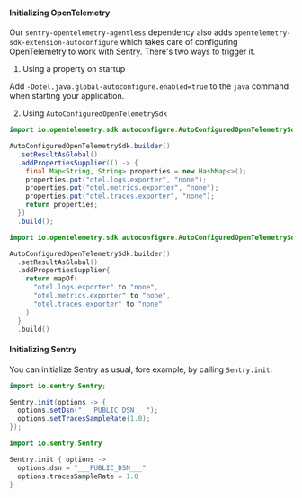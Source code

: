 #### Initializing OpenTelemetry

Our `sentry-opentelemetry-agentless` dependency also adds `opentelemetry-sdk-extension-autoconfigure` which takes care of configuring OpenTelemetry to work with Sentry. There's two ways to trigger it.

1. Using a property on startup

Add `-Dotel.java.global-autoconfigure.enabled=true` to the `java` command when starting your application.

2. Using `AutoConfiguredOpenTelemetrySdk`

```java {tabTitle: Java}
import io.opentelemetry.sdk.autoconfigure.AutoConfiguredOpenTelemetrySdk;

AutoConfiguredOpenTelemetrySdk.builder()
  .setResultAsGlobal()
  .addPropertiesSupplier(() -> {
    final Map<String, String> properties = new HashMap<>();
    properties.put("otel.logs.exporter", "none");
    properties.put("otel.metrics.exporter", "none");
    properties.put("otel.traces.exporter", "none");
    return properties;
  })
  .build();
```

```kotlin {tabTitle: Kotlin}
import io.opentelemetry.sdk.autoconfigure.AutoConfiguredOpenTelemetrySdk

AutoConfiguredOpenTelemetrySdk.builder()
  .setResultAsGlobal()
  .addPropertiesSupplier{
    return mapOf(
      "otel.logs.exporter" to "none",
      "otel.metrics.exporter" to "none",
      "otel.traces.exporter" to "none"
    )
  }
  .build()
```

#### Initializing Sentry

You can initialize Sentry as usual, fore example, by calling `Sentry.init`:

```java {tabTitle: Java}
import io.sentry.Sentry;

Sentry.init(options -> {
  options.setDsn("___PUBLIC_DSN___");
  options.setTracesSampleRate(1.0);
});
```

```kotlin {tabTitle: Kotlin}
import io.sentry.Sentry

Sentry.init { options ->
  options.dsn = "___PUBLIC_DSN___"
  options.tracesSampleRate = 1.0
}
```

